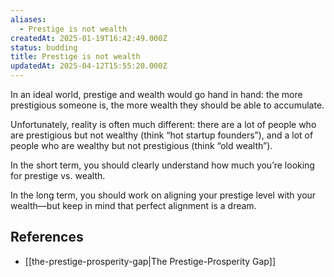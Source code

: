 ```yaml
---
aliases:
  - Prestige is not wealth
createdAt: 2025-01-19T16:42:49.000Z
status: budding
title: Prestige is not wealth
updatedAt: 2025-04-12T15:55:20.000Z
---
```

In an ideal world, prestige and wealth would go hand in hand: the more prestigious someone is, the more wealth they should be able to accumulate.

Unfortunately, reality is often much different: there are a lot of people who are prestigious but not wealthy (think “hot startup founders”), and a lot of people who are wealthy but not prestigious (think “old wealth”).

In the short term, you should clearly understand how much you’re looking for prestige vs. wealth.

In the long term, you should work on aligning your prestige level with your wealth—but keep in mind that perfect alignment is a dream.

## References

- [[the-prestige-prosperity-gap|The Prestige-Prosperity Gap]]
